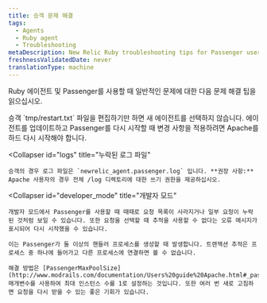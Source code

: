 ```yaml
---
title: 승객 문제 해결
tags:
  - Agents
  - Ruby agent
  - Troubleshooting
metaDescription: New Relic Ruby troubleshooting tips for Passenger users.
freshnessValidatedDate: never
translationType: machine
---
```


Ruby 에이전트 및 Passenger를 사용할 때 일반적인 문제에 대한 다음 문제 해결 팁을 읽으십시오.

<CollapserGroup>
  <Collapser
    id="agent"
    title="에이전트 다시 시작"
  >
    승객 `tmp/restart.txt` 파일을 편집하기만 하면 새 에이전트를 선택하지 않습니다. 에이전트를 업데이트하고 Passenger를 다시 시작할 때 변경 사항을 적용하려면 Apache를 하드 다시 시작해야 합니다.
  </Collapser>

  <Collapser
    id="logs"
    title="누락된 로그 파일"
  >
    승객의 경우 로그 파일은 `newrelic_agent.passenger.log` 입니다. **권장 사항:** Apache 사용자의 경우 전체 /log 디렉토리에 대한 쓰기 권한을 제공하십시오.
  </Collapser>

  <Collapser
    id="developer_mode"
    title="개발자 모드"
  >
    개발자 모드에서 Passenger를 사용할 때 때때로 요청 목록이 사라지거나 일부 요청이 누락된 것처럼 보일 수 있습니다. 또한 요청을 선택할 때 추적을 사용할 수 없다는 오류 메시지가 표시되어 다시 시작했을 수 있습니다.

    이는 Passenger가 둘 이상의 핸들러 프로세스를 생성할 때 발생합니다. 트랜잭션 추적은 프로세스 중 하나에 들어가고 다른 프로세스에 연결하면 볼 수 없습니다.

    해결 방법은 [PassengerMaxPoolSize](http://www.modrails.com/documentation/Users%20guide%20Apache.html#_passengermaxpoolsize_lt_integer_gt) 매개변수를 사용하여 최대 인스턴스 수를 1로 설정하는 것입니다. 또한 여러 번 새로 고침하면 요청을 다시 받을 수 있는 좋은 기회가 있습니다.
  </Collapser>
</CollapserGroup>